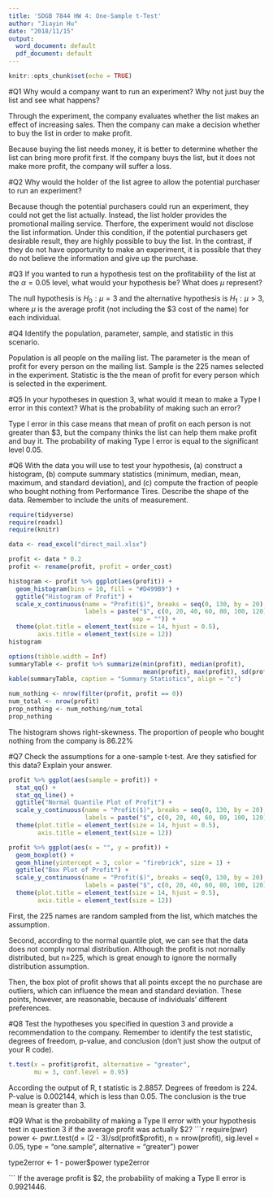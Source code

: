 ```yaml
---
title: 'SDGB 7844 HW 4: One-Sample t-Test'
author: "Jiayin Hu"
date: "2018/11/15"
output:
  word_document: default
  pdf_document: default
---
```


```r
knitr::opts_chunk$set(echo = TRUE)
```

#Q1
Why would a company want to run an experiment? Why not just buy the list and see what happens?


Through the experiment, the company evaluates whether the list makes an effect of increasing sales. Then the company can make a decision whether to buy the list in order to make profit.

Because buying the list needs money, it is better to determine whether the list can bring more profit first. If the company buys the list, but it does not make more profit, the company will suffer a loss.


#Q2
Why would the holder of the list agree to allow the potential purchaser to run an experiment?

Because though the potential purchasers could run an experiment, they could not get the list actually. Instead, the list holder provides the promotional mailing service. Therfore, the experiment would not disclose the list information. Under this condition, if the potential purchasers get desirable result, they are highly possible to buy the list. In the contrast, if they do not have opportunity to make an experiment, it is possible that they do not believe the information and give up the purchase.



#Q3
If you wanted to run a hypothesis test on the profitability of the list at the $\alpha=0.05$ level, what would your hypothesis be? What does $\mu$ represent?

The null hypothesis is $H_0: \mu=3$ and the alternative hypothesis is $H_1: \mu>3$, where $\mu$ is the average profit (not including the $3 cost of the name) for each individual.


#Q4
Identify the population, parameter, sample, and statistic in this scenario.

Population is all people on the mailing list. The parameter is the mean of profit for every person on the mailing list. Sample is the 225 names selected in the experiment. Statistic is the the mean of profit for every person which is selected in the experiment.


#Q5
In your hypotheses in question 3, what would it mean to make a Type I error in this context? What is the probability of making such an error?


Type I error in this case means that mean of profit on each person is not greater than $3, but the company thinks the list can help them make profit and buy it. The probability of making Type I error is equal to the significant level 0.05.



#Q6
With the data you will use to test your hypothesis, (a) construct a histogram, (b) compute summary statistics (minimum, median, mean, maximum, and standard deviation), and (c) compute the fraction of people who bought nothing from Performance Tires. Describe the shape of the data. Remember to include the units of measurement.

```r
require(tidyverse)
require(readxl)
require(knitr)
```
```r

data <- read_excel("direct_mail.xlsx")

profit <- data * 0.2
profit <- rename(profit, profit = order_cost)

histogram <- profit %>% ggplot(aes(profit)) + 
  geom_histogram(bins = 10, fill = "#D499B9") +
  ggtitle("Histogram of Profit") +
  scale_x_continuous(name = "Profit($)", breaks = seq(0, 130, by = 20),
                     labels = paste("$", c(0, 20, 40, 60, 80, 100, 120), 
                                  sep = "")) + 
  theme(plot.title = element_text(size = 14, hjust = 0.5),
        axis.title = element_text(size = 12))
histogram

options(tibble.width = Inf)
summaryTable <- profit %>% summarize(min(profit), median(profit), 
                                     mean(profit), max(profit), sd(profit))
kable(summaryTable, caption = "Summary Statistics", align = "c")

num_nothing <- nrow(filter(profit, profit == 0))
num_total <- nrow(profit)
prop_nothing <- num_nothing/num_total
prop_nothing
```
The histogram shows right-skewness. The proportion of people who bought nothing from the company is 86.22%



#Q7
Check the assumptions for a one-sample t-test. Are they satisfied for this data? Explain your answer.

```r
profit %>% ggplot(aes(sample = profit)) +
  stat_qq() +
  stat_qq_line() +
  ggtitle("Normal Quantile Plot of Profit") +
  scale_y_continuous(name = "Profit($)", breaks = seq(0, 130, by = 20),
                     labels = paste("$", c(0, 20, 40, 60, 80, 100, 120), sep = "")) + 
  theme(plot.title = element_text(size = 14, hjust = 0.5),
        axis.title = element_text(size = 12))

profit %>% ggplot(aes(x = "", y = profit)) +
  geom_boxplot() +
  geom_hline(yintercept = 3, color = "firebrick", size = 1) +
  ggtitle("Box Plot of Profit") + 
  scale_y_continuous(name = "Profit($)", breaks = seq(0, 130, by = 20),
                     labels = paste("$", c(0, 20, 40, 60, 80, 100, 120), sep = "")) + 
  theme(plot.title = element_text(size = 14, hjust = 0.5),
        axis.title = element_text(size = 12))
```


First, the 225 names are random sampled from the list, which matches the assumption. 

Second, according to the normal quantile plot, we can see that the data does not comply normal distribution. Although the profit is not nornally distributed, but n=225, which is great enough to ignore the normally distribution assumption.

Then, the box plot of profit shows that all points except the no purchase are outliers, which can influence the mean and standard deviation. These points, however, are reasonable, because of individuals' different preferences. 


#Q8
Test the hypotheses you specified in question 3 and provide a recommendation to the company. Remember to identify the test statistic, degrees of freedom, p-value, and conclusion (don’t just show the output of your R code).
```r
t.test(x = profit$profit, alternative = "greater", 
       mu = 3, conf.level = 0.95)
```

According the output of R, t statistic is 2.8857. Degrees of freedom is 224. P-value is 0.002144, which is less than 0.05. The conclusion is the true mean is greater than 3.


#Q9
What is the probability of making a Type II error with your hypothesis test in question 3 if the average profit was actually $2?
```r
require(pwr)
power <- pwr.t.test(d = (2 - 3)/sd(profit$profit), n = nrow(profit), 
                   sig.level = 0.05, type = "one.sample", 
                   alternative = "greater")
power

type2error <- 1 - power$power
type2error

```
If the average profit is $2, the probability of making a Type II error is 0.9921446. 
